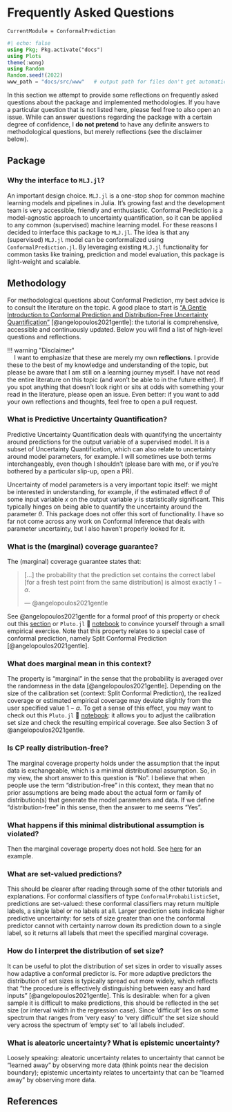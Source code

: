 # Frequently Asked Questions

```@meta
CurrentModule = ConformalPrediction
```

```julia
#| echo: false
using Pkg; Pkg.activate("docs")
using Plots
theme(:wong)
using Random
Random.seed!(2022)
www_path = "docs/src/www"   # output path for files don't get automatically saved in auto-generated path (e.g. GIFs)
```

In this section we attempt to provide some reflections on frequently asked questions about the package and implemented methodologies. If you have a particular question that is not listed here, please feel free to also open an issue. While can answer questions regarding the package with a certain degree of confidence, I **do not pretend** to have any definite answers to methodological questions, but merely reflections (see the disclaimer below). 

## Package

### Why the interface to `MLJ.jl`?

An important design choice. `MLJ.jl` is a one-stop shop for common machine learning models and pipelines in Julia. It’s growing fast and the development team is very accessible, friendly and enthusiastic. Conformal Prediction is a model-agnostic approach to uncertainty quantification, so it can be applied to any common (supervised) machine learning model. For these reasons I decided to interface this package to `MLJ.jl`. The idea is that any (supervised) `MLJ.jl` model can be conformalized using `ConformalPrediction.jl`. By leveraging existing `MLJ.jl` functionality for common tasks like training, prediction and model evaluation, this package is light-weight and scalable.

## Methodology

For methodological questions about Conformal Prediction, my best advice is to consult the literature on the topic. A good place to start is ["A Gentle Introduction to Conformal Prediction and
Distribution-Free Uncertainty Quantification"](https://arxiv.org/pdf/2107.07511.pdf) [@angelopoulos2021gentle]: the tutorial is comprehensive, accessible and continuously updated. Below you will find a list of high-level questions and reflections. 

| !!! warning \"Disclaimer\"
|     I want to emphasize that these are merely my own **reflections**. I provide these to the best of my knowledge and understanding of the topic, but please be aware that I am still on a learning journey myself. I have not read the entire literature on this topic (and won't be able to in the future either). If you spot anything that doesn't look right or sits at odds with something your read in the literature, please open an issue. Even better: if you want to add your own reflections and thoughts, feel free to open a pull request. 

### What is Predictive Uncertainty Quantification?

Predictive Uncertainty Quantification deals with quantifying the uncertainty around predictions for the output variable of a supervised model. It is a subset of Uncertainty Quantification, which can also relate to uncertainty around model parameters, for example. I will sometimes use both terms interchangeably, even though I shouldn't (please bare with me, or if you're bothered by a particular slip-up, open a PR). 

Uncertainty of model parameters is a very important topic itself: we might be interested in understanding, for example, if the estimated effect $\theta$ of some input variable $x$ on the output variable $y$ is statistically significant. This typically hinges on being able to quantify the uncertainty around the parameter $\theta$. This package does not offer this sort of functionality. I have so far not come across any work on Conformal Inference that deals with parameter uncertainty, but I also haven't properly looked for it. 

### What is the (marginal) coverage guarantee?

The (marginal) coverage guarantee states that:

> [...] the probability that the prediction set contains the correct label [for a fresh test point from the same distribution] is almost exactly $1-\alpha$.
> 
> --- @angelopoulos2021gentle

See @angelopoulos2021gentle for a formal proof of this property or check out this [section](https://www.paltmeyer.com/blog/posts/conformal-regression/#evaluation) or `Pluto.jl` 🎈 [notebook](https://binder.plutojl.org/v0.19.12/open?url=https%253A%252F%252Fraw.githubusercontent.com%252Fpat-alt%252FConformalPrediction.jl%252Fmain%252Fdocs%252Fpluto%252Fintro.jl) to convince yourself through a small empirical exercise. Note that this property relates to a special case of conformal prediction, namely Split Conformal Prediction [@angelopoulos2021gentle].

### What does marginal mean in this context?

The property is "marginal" in the sense that the probability is averaged over the randomness in the data [@angelopoulos2021gentle]. Depending on the size of the calibration set (context: Split Conformal Prediction), the realized coverage or estimated empirical coverage may deviate slightly from the user specified value $1-\alpha$. To get a sense of this effect, you may want to check out this `Pluto.jl` 🎈 [notebook](https://binder.plutojl.org/v0.19.12/open?url=https%253A%252F%252Fraw.githubusercontent.com%252Fpat-alt%252FConformalPrediction.jl%252Fmain%252Fdocs%252Fpluto%252Fintro.jl): it allows you to adjust the calibration set size and check the resulting empirical coverage. See also Section 3 of @angelopoulos2021gentle.

### Is CP really distribution-free?

The marginal coverage property holds under the assumption that the input data is exchangeable, which is a minimal distributional assumption. So, in my view, the short answer to this question is "No". I believe that when people use the term "distribution-free" in this context, they mean that no prior assumptions are being made about the actual form or family of distribution(s) that generate the model parameters and data. If we define "distribution-free" in this sense, then the answer to me seems "Yes". 

### What happens if this minimal distributional assumption is violated?

Then the marginal coverage property does not hold. See [here](https://www.paltmeyer.com/blog/posts/conformal-regression/#are-we-done) for an example. 

### What are set-valued predictions?

This should be clearer after reading through some of the other tutorials and explanations. For conformal classifiers of type `ConformalProbabilisticSet`, predictions are set-valued: these conformal classifiers may return multiple labels, a single label or no labels at all. Larger prediction sets indicate higher predictive uncertainty: for sets of size greater than one the conformal predictor cannot with certainty narrow down its prediction down to a single label, so it returns all labels that meet the specified marginal coverage.

### How do I interpret the distribution of set size?

It can be useful to plot the distribution of set sizes in order to visually asses how adaptive a conformal predictor is. For more adaptive predictors the distribution of set sizes is typically spread out more widely, which reflects that “the procedure is effectively distinguishing between easy and hard inputs” [@angelopoulos2021gentle]. This is desirable: when for a given sample it is difficult to make predictions, this should be reflected in the set size (or interval width in the regression case). Since ‘difficult’ lies on some spectrum that ranges from ‘very easy’ to ‘very difficult’ the set size should very across the spectrum of ‘empty set’ to ‘all labels included’.

### What is aleatoric uncertainty? What is epistemic uncertainty?

Loosely speaking: aleatoric uncertainty relates to uncertainty that cannot be “learned away” by observing more data (think points near the decision boundary); epistemic uncertainty relates to uncertainty that can be “learned away” by observing more data.

## References



